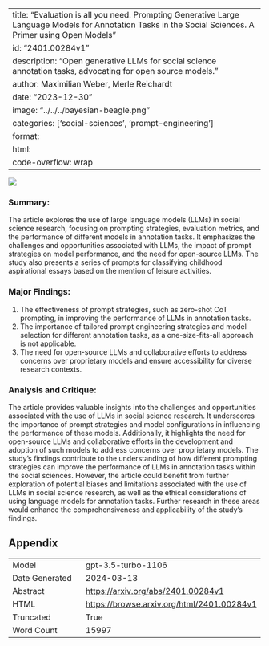 
---
title: "Evaluation is all you need. Prompting Generative Large Language Models for Annotation Tasks in the Social Sciences. A Primer using Open Models"
id: "2401.00284v1"
description: "Open generative LLMs for social science annotation tasks, advocating for open source models."
author: Maximilian Weber, Merle Reichardt
date: "2023-12-30"
image: "../../../bayesian-beagle.png"
categories: ['social-sciences', 'prompt-engineering']
format:
  html:
    code-overflow: wrap
---

![](../../../bayesian-beagle.png)

### Summary:
The article explores the use of large language models (LLMs) in social science research, focusing on prompting strategies, evaluation metrics, and the performance of different models in annotation tasks. It emphasizes the challenges and opportunities associated with LLMs, the impact of prompt strategies on model performance, and the need for open-source LLMs. The study also presents a series of prompts for classifying childhood aspirational essays based on the mention of leisure activities.

### Major Findings:
1. The effectiveness of prompt strategies, such as zero-shot CoT prompting, in improving the performance of LLMs in annotation tasks.
2. The importance of tailored prompt engineering strategies and model selection for different annotation tasks, as a one-size-fits-all approach is not applicable.
3. The need for open-source LLMs and collaborative efforts to address concerns over proprietary models and ensure accessibility for diverse research contexts.

### Analysis and Critique:
The article provides valuable insights into the challenges and opportunities associated with the use of LLMs in social science research. It underscores the importance of prompt strategies and model configurations in influencing the performance of these models. Additionally, it highlights the need for open-source LLMs and collaborative efforts in the development and adoption of such models to address concerns over proprietary models. The study's findings contribute to the understanding of how different prompting strategies can improve the performance of LLMs in annotation tasks within the social sciences. However, the article could benefit from further exploration of potential biases and limitations associated with the use of LLMs in social science research, as well as the ethical considerations of using language models for annotation tasks. Further research in these areas would enhance the comprehensiveness and applicability of the study's findings.

## Appendix

|          |          |
|----------|----------|
| Model     | gpt-3.5-turbo-1106       |
| Date Generated     | 2024-03-13       |
| Abstract | [https://arxiv.org/abs/2401.00284v1](https://arxiv.org/abs/2401.00284v1)        |
| HTML     | [https://browse.arxiv.org/html/2401.00284v1](https://browse.arxiv.org/html/2401.00284v1)       |
| Truncated       | True       |
| Word Count       | 15997       |
